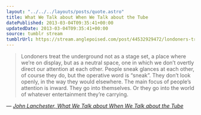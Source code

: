 ```yaml
---
layout: "../../../layouts/posts/quote.astro"
title: What We Talk about When We Talk about the Tube
datePublished: 2013-03-04T09:35:41+00:00
updatedDate: 2013-03-04T09:35:41+00:00
source: tumblr stream
tumblrUrl: https://stream.anglepoised.com/post/44532929472/londoners-treat-the-underground-not-as-a-stage
---
```


> Londoners treat the underground not as a stage set, a place where we&rsquo;re on display, but as a neutral space, one in which we don&rsquo;t overtly direct our attention at each other. People sneak glances at each other, of course they do, but the operative word is &ldquo;sneak&rdquo;. They don&rsquo;t look openly, in the way they would elsewhere. The main focus of people&rsquo;s attention is inward. They go into themselves. Or they go into the world of whatever entertainment they&rsquo;re carrying.

— <cite>[John Lanchester, _What We Talk about When We Talk about the Tube_](https://www.goodreads.com/book/show/17356880-what-we-talk-about-when-we-talk-about-the-tube)</cite>
